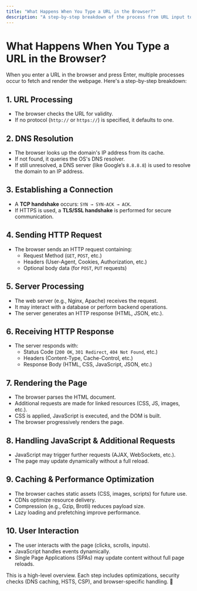```yaml
---
title: "What Happens When You Type a URL in the Browser?"
description: "A step-by-step breakdown of the process from URL input to page rendering."
---
```


# What Happens When You Type a URL in the Browser?

When you enter a URL in the browser and press Enter, multiple processes occur to fetch and render the webpage. Here's a step-by-step breakdown:

## 1. URL Processing
- The browser checks the URL for validity.
- If no protocol (`http://` or `https://`) is specified, it defaults to one.

## 2. DNS Resolution
- The browser looks up the domain's IP address from its cache.
- If not found, it queries the OS's DNS resolver.
- If still unresolved, a DNS server (like Google’s `8.8.8.8`) is used to resolve the domain to an IP address.

## 3. Establishing a Connection
- A **TCP handshake** occurs: `SYN → SYN-ACK → ACK`.
- If HTTPS is used, a **TLS/SSL handshake** is performed for secure communication.

## 4. Sending HTTP Request
- The browser sends an HTTP request containing:
  - Request Method (`GET`, `POST`, etc.)
  - Headers (User-Agent, Cookies, Authorization, etc.)
  - Optional body data (for `POST`, `PUT` requests)

## 5. Server Processing
- The web server (e.g., Nginx, Apache) receives the request.
- It may interact with a database or perform backend operations.
- The server generates an HTTP response (HTML, JSON, etc.).

## 6. Receiving HTTP Response
- The server responds with:
  - Status Code (`200 OK`, `301 Redirect`, `404 Not Found`, etc.)
  - Headers (Content-Type, Cache-Control, etc.)
  - Response Body (HTML, CSS, JavaScript, JSON, etc.)

## 7. Rendering the Page
- The browser parses the HTML document.
- Additional requests are made for linked resources (CSS, JS, images, etc.).
- CSS is applied, JavaScript is executed, and the DOM is built.
- The browser progressively renders the page.

## 8. Handling JavaScript & Additional Requests
- JavaScript may trigger further requests (AJAX, WebSockets, etc.).
- The page may update dynamically without a full reload.

## 9. Caching & Performance Optimization
- The browser caches static assets (CSS, images, scripts) for future use.
- CDNs optimize resource delivery.
- Compression (e.g., Gzip, Brotli) reduces payload size.
- Lazy loading and prefetching improve performance.

## 10. User Interaction
- The user interacts with the page (clicks, scrolls, inputs).
- JavaScript handles events dynamically.
- Single Page Applications (SPAs) may update content without full page reloads.

This is a high-level overview. Each step includes optimizations, security checks (DNS caching, HSTS, CSP), and browser-specific handling. 🚀